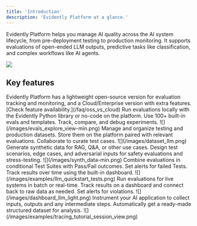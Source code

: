 ```yaml
---
title: 'Introduction'
description: 'Evidently Platform at a glance.'
---
```


Evidently Platform helps you manage AI quality across the AI system lifecycle, from pre-deployment testing to production monitoring. It supports evaluations of open-ended LLM outputs, predictive tasks like classification, and complex workflows like AI agents.

![](/images/dashboard_llm_tabs.gif)

## Key features

<Info>
  Evidently Platform has a lightweight open-source version for evaluation tracking and monitoring, and a Cloud/Enterprise version with extra features. [Check feature availability.](/faq/oss_vs_cloud)
</Info>

<Tabs>
  <Tab title="Evaluations">
    Run evaluations locally with the Evidently Python library or no-code on the platform. Use 100+ built-in evals and templates. Track, compare, and debug experiments.
    ![](/images/evals_explore_view-min.png)
  </Tab>

  <Tab title="Datasets">
    Manage and organize testing and production datasets. Store them on the platform paired with relevant evaluations. Collaborate to curate test cases.
    ![](/images/dataset_llm.png)
  </Tab>

  <Tab title="Synthetic data">
    Generate synthetic data for RAG, Q&A, or other use cases. Design test scenarios, edge cases, and adversarial inputs for safety evaluations and stress-testing.
    ![](/images/synth_data-min.png)
  </Tab>

  <Tab title="Regression testing">
     Combine evaluations in conditional Test Suites with Pass/Fail outcomes. Set alerts for failed Tests. Track results over time using the built-in dashboard. 
    ![](/images/examples/llm_quickstart_tests.png)
  </Tab>

  <Tab title="Monitoring">
    Run evaluations for live systems in batch or real-time. Track results on a dashboard and connect back to raw data as needed. Set alerts for violations.
    ![](/images/dashboard_llm_light.png)
  </Tab>

  <Tab title="Tracing">
    Instrument your AI application to collect inputs, outputs and any intermediate steps. Automatically get a ready-made structured dataset for analysis.
    ![](/images/examples/tracing_tutorial_session_view.png)
  </Tab>
</Tabs>